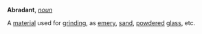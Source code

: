 '''Abradant''', ''[[noun (part of speech)|noun]]''

A [[material]] used for [[grinding]], as [[emery]], [[sand]], [[powdered]] [[glass]], etc.